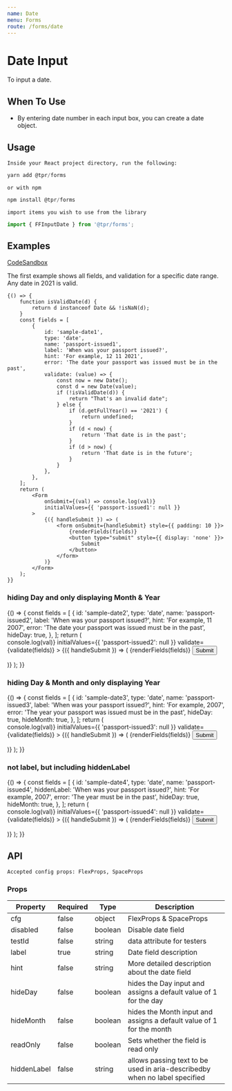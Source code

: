 ```yaml
---
name: Date
menu: Forms
route: /forms/date
---
```



# Date Input

To input a date.

## When To Use

- By entering date number in each input box, you can create a date object.

## Usage

`Inside your React project directory, run the following:`

```js
yarn add @tpr/forms
```

`or with npm`

```js
npm install @tpr/forms
```

`import items you wish to use from the library`

```js
import { FFInputDate } from '@tpr/forms';
```

## Examples

[CodeSandbox](https://codesandbox.io/s/nice-dream-xs3zp)

The first example shows all fields, and validation for a specific date range. Any date in 2021 is valid.

<Playground>

    {() => {
    	function isValidDate(d) {
    		return d instanceof Date && !isNaN(d);
    	}
    	const fields = [
    		{
    			id: 'sample-date1',
    			type: 'date',
    			name: 'passport-issued1',
    			label: 'When was your passport issued?',
    			hint: 'For example, 12 11 2021',
    			error: 'The date your passport was issued must be in the past',
    			validate: (value) => {
    				const now = new Date();
    				const d = new Date(value);
    				if (!isValidDate(d)) {
    					return "That's an invalid date";
    				} else {
    					if (d.getFullYear() == '2021') {
    						return undefined;
    					}
    					if (d < now) {
    						return 'That date is in the past';
    					}
    					if (d > now) {
    						return 'That date is in the future';
    					}
    				}
    			},
    		},
    	];
    	return (
    		<Form
    			onSubmit={(val) => console.log(val)}
    			initialValues={{ 'passport-issued1': null }}
    		>
    			{({ handleSubmit }) => (
    				<form onSubmit={handleSubmit} style={{ padding: 10 }}>
    					{renderFields(fields)}
    					<button type="submit" style={{ display: 'none' }}>
    						Submit
    					</button>
    				</form>
    			)}
    		</Form>
    	);
    }}

</Playground>

### hiding Day and only displaying Month & Year

<Playground>
	{() => {
		const fields = [
			{
				id: 'sample-date2',
				type: 'date',
				name: 'passport-issued2',
				label: 'When was your passport issued?',
				hint: 'For example, 11 2007',
				error: 'The date your passport was issued must be in the past',
				hideDay: true,
			},
		];
		return (
			<Form
				onSubmit={(val) => console.log(val)}
				initialValues={{ 'passport-issued2': null }}
				validate={validate(fields)}
			>
				{({ handleSubmit }) => (
					<form onSubmit={handleSubmit} style={{ padding: 10 }}>
						{renderFields(fields)}
						<button type="submit" style={{ display: 'none' }}>
							Submit
						</button>
					</form>
				)}
			</Form>
		);
	}}
</Playground>

### hiding Day & Month and only displaying Year

<Playground>
	{() => {
		const fields = [
			{
				id: 'sample-date3',
				type: 'date',
				name: 'passport-issued3',
				label: 'When was your passport issued?',
				hint: 'For example, 2007',
				error: 'The year your passport was issued must be in the past',
				hideDay: true,
				hideMonth: true,
			},
		];
		return (
			<Form
				onSubmit={(val) => console.log(val)}
				initialValues={{ 'passport-issued3': null }}
				validate={validate(fields)}
			>
				{({ handleSubmit }) => (
					<form onSubmit={handleSubmit} style={{ padding: 10 }}>
						{renderFields(fields)}
						<button type="submit" style={{ display: 'none' }}>
							Submit
						</button>
					</form>
				)}
			</Form>
		);
	}}
</Playground>

### not label, but including hiddenLabel

<Playground>
	{() => {
		const fields = [
			{
				id: 'sample-date4',
				type: 'date',
				name: 'passport-issued4',
				hiddenLabel: 'When was your passport issued?',
				hint: 'For example, 2007',
				error: 'The year must be in the past',
				hideDay: true,
				hideMonth: true,
			},
		];
		return (
			<Form
				onSubmit={(val) => console.log(val)}
				initialValues={{ 'passport-issued4': null }}
				validate={validate(fields)}
			>
				{({ handleSubmit }) => (
					<form onSubmit={handleSubmit} style={{ padding: 10 }}>
						{renderFields(fields)}
						<button type="submit" style={{ display: 'none' }}>
							Submit
						</button>
					</form>
				)}
			</Form>
		);
	}}
</Playground>

## API

```
Accepted config props: FlexProps, SpaceProps
```

### Props

| Property    | Required | Type    | Description                                                                |
| ----------- | -------- | ------- | -------------------------------------------------------------------------- |
| cfg         | false    | object  | FlexProps & SpaceProps                                                     |
| disabled    | false    | boolean | Disable date field                                                         |
| testId      | false    | string  | data attribute for testers                                                 |
| label       | true     | string  | Date field description                                                     |
| hint        | false    | string  | More detailed description about the date field                             |
| hideDay     | false    | boolean | hides the Day input and assigns a default value of 1 for the day           |
| hideMonth   | false    | boolean | hides the Month input and assigns a default value of 1 for the month       |
| readOnly    | false    | boolean | Sets whether the field is read only                                        |
| hiddenLabel | false    | string  | allows passing text to be used in aria-describedby when no label specified |

